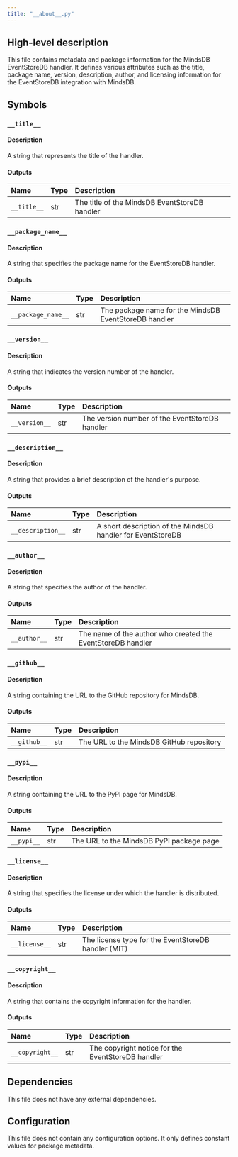 ```yaml
---
title: "__about__.py"
---
```


## High-level description
This file contains metadata and package information for the MindsDB EventStoreDB handler. It defines various attributes such as the title, package name, version, description, author, and licensing information for the EventStoreDB integration with MindsDB.

## Symbols

### `__title__`
#### Description
A string that represents the title of the handler.

#### Outputs
| Name | Type | Description |
|:-----|:-----|:------------|
| `__title__` | str | The title of the MindsDB EventStoreDB handler |

### `__package_name__`
#### Description
A string that specifies the package name for the EventStoreDB handler.

#### Outputs
| Name | Type | Description |
|:-----|:-----|:------------|
| `__package_name__` | str | The package name for the MindsDB EventStoreDB handler |

### `__version__`
#### Description
A string that indicates the version number of the handler.

#### Outputs
| Name | Type | Description |
|:-----|:-----|:------------|
| `__version__` | str | The version number of the EventStoreDB handler |

### `__description__`
#### Description
A string that provides a brief description of the handler's purpose.

#### Outputs
| Name | Type | Description |
|:-----|:-----|:------------|
| `__description__` | str | A short description of the MindsDB handler for EventStoreDB |

### `__author__`
#### Description
A string that specifies the author of the handler.

#### Outputs
| Name | Type | Description |
|:-----|:-----|:------------|
| `__author__` | str | The name of the author who created the EventStoreDB handler |

### `__github__`
#### Description
A string containing the URL to the GitHub repository for MindsDB.

#### Outputs
| Name | Type | Description |
|:-----|:-----|:------------|
| `__github__` | str | The URL to the MindsDB GitHub repository |

### `__pypi__`
#### Description
A string containing the URL to the PyPI page for MindsDB.

#### Outputs
| Name | Type | Description |
|:-----|:-----|:------------|
| `__pypi__` | str | The URL to the MindsDB PyPI package page |

### `__license__`
#### Description
A string that specifies the license under which the handler is distributed.

#### Outputs
| Name | Type | Description |
|:-----|:-----|:------------|
| `__license__` | str | The license type for the EventStoreDB handler (MIT) |

### `__copyright__`
#### Description
A string that contains the copyright information for the handler.

#### Outputs
| Name | Type | Description |
|:-----|:-----|:------------|
| `__copyright__` | str | The copyright notice for the EventStoreDB handler |

## Dependencies
This file does not have any external dependencies.

## Configuration
This file does not contain any configuration options. It only defines constant values for package metadata.